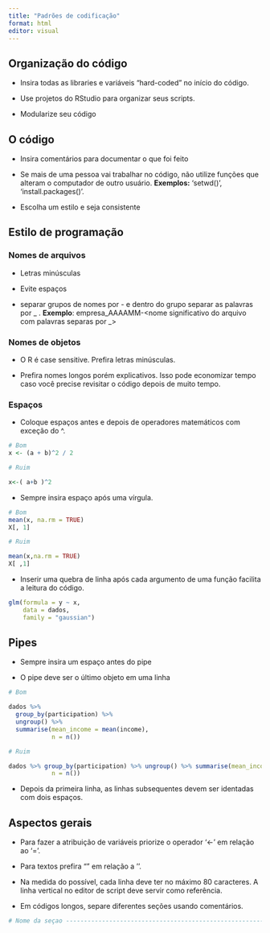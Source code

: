 ```yaml
---
title: "Padrões de codificação"
format: html
editor: visual
---
```


## Organização do código 

- Insira todas as libraries e variáveis "hard-coded" no início do código.

- Use projetos do RStudio para organizar seus scripts.

- Modularize seu código




## O código

- Insira comentários para documentar o que foi feito

- Se mais de uma pessoa vai trabalhar no código, não utilize funções que alteram o computador de outro usuário. **Exemplos:** 'setwd()', 'install.packages()'.

- Escolha um estilo e seja consistente

## Estilo de programação 

### Nomes de arquivos 

- Letras minúsculas

- Evite espaços 

- separar grupos de nomes por - e dentro do grupo separar as palavras por _ . **Exemplo**: empresa_AAAAMM-<nome significativo do arquivo com palavras separas por _>

### Nomes de objetos

- O R é case sensitive. Prefira letras minúsculas. 

- Prefira nomes longos porém explicativos. Isso pode economizar tempo caso você precise revisitar o código depois de muito tempo. 

### Espaços

- Coloque espaços antes e depois de operadores matemáticos com exceção do ^. 

```r
# Bom 
x <- (a + b)^2 / 2

# Ruim

x<-( a+b )^2

```

- Sempre insira espaço após uma vírgula. 

```r
# Bom 
mean(x, na.rm = TRUE)
X[, 1]

# Ruim

mean(x,na.rm = TRUE)
X[ ,1]
```

- Inserir uma quebra de linha após cada argumento de uma função facilita a leitura do código. 

```r
glm(formula = y ~ x, 
    data = dados,
    family = "gaussian")
```

## Pipes

- Sempre insira um espaço antes do pipe

- O pipe deve ser o último objeto em uma linha

```r
# Bom

dados %>% 
  group_by(participation) %>% 
  ungroup() %>% 
  summarise(mean_income = mean(income),
            n = n())

# Ruim

dados %>% group_by(participation) %>% ungroup() %>% summarise(mean_income = mean(income),
            n = n())
```

- Depois da primeira linha, as linhas subsequentes devem ser identadas com dois espaços.

## Aspectos gerais

- Para fazer a atribuição de variáveis priorize o operador '<-' em relação ao '='. 

- Para textos prefira "" em relação a ''.

- Na medida do possível, cada linha deve ter no máximo 80 caracteres. A linha vertical no editor de script deve servir como referência.

- Em códigos longos, separe diferentes seções usando comentários. 


```r
# Nome da seçao --------------------------------------------------------
```